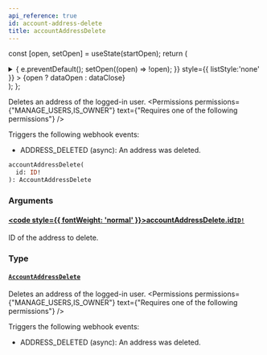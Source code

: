 ```yaml
---
api_reference: true
id: account-address-delete
title: accountAddressDelete
---
```






const [open, setOpen] = useState(startOpen);
return (
<details {...(open ? { open: true } : {})} className="details" style={{ border:'none', boxShadow:'none', background:'var(--ifm-background-color)' }}>
<summary
onClick={(e) => {
e.preventDefault();
setOpen((open) => !open);
}}
style={{ listStyle:'none' }} >
{open ? dataOpen : dataClose}
</summary>
{open && children}
</details>
);
};

Deletes an address of the logged-in user. 
<Permissions permissions={"MANAGE_USERS,IS_OWNER"} text={"Requires one of the following permissions"} />


Triggers the following webhook events:

- ADDRESS_DELETED (async): An address was deleted.

```graphql
accountAddressDelete(
  id: ID!
): AccountAddressDelete
```

### Arguments

#### [<code style={{ fontWeight: 'normal' }}>accountAddressDelete.<b>id</b></code>](#)<Bullet />[`ID!`](../../../api-reference/miscellaneous/scalars/id.mdx) <Badge class="badge badge--secondary" text="non-null"/> <Badge class="badge badge--secondary" text="scalar"/> <Badge class="badge badge--secondary" text="miscellaneous"/>

ID of the address to delete.

### Type

#### [`AccountAddressDelete`](../../../api-reference/users/objects/account-address-delete.mdx) <Badge class="badge badge--secondary" text="object"/> <Badge class="badge badge--secondary" text="users"/>

Deletes an address of the logged-in user. 
<Permissions permissions={"MANAGE_USERS,IS_OWNER"} text={"Requires one of the following permissions"} />


Triggers the following webhook events:

- ADDRESS_DELETED (async): An address was deleted.


